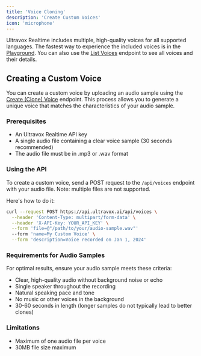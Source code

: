 ```yaml
---
title: 'Voice Cloning'
description: 'Create Custom Voices'
icon: 'microphone'
---
```


Ultravox Realtime includes multiple, high-quality voices for all supported languages. The fastest way to experience the included voices is in the [Playground](https://app.ultravox.ai/playground). You can also use the [List Voices](/api-reference/voices/voices-list) endpoint to see all voices and their details.

## Creating a Custom Voice

You can create a custom voice by uploading an audio sample using the [Create (Clone) Voice](/api-reference/voices/voices-post) endpoint. This process allows you to generate a unique voice that matches the characteristics of your audio sample.

### Prerequisites

- An Ultravox Realtime API key
- A single audio file containing a clear voice sample (30 seconds recommended)
- The audio file must be in .mp3 or .wav format

### Using the API

To create a custom voice, send a POST request to the `/api/voices` endpoint with your audio file. Note: multiple files are not supported.

Here's how to do it:

```bash
curl --request POST https://api.ultravox.ai/api/voices \
  --header 'Content-Type: multipart/form-data' \
  --header 'X-API-Key: YOUR_API_KEY' \
  --form 'file=@"/path/to/your/audio-sample.wav"'
  --form 'name=My Custom Voice' \
  --form 'description=Voice recorded on Jan 1, 2024'
```

### Requirements for Audio Samples

For optimal results, ensure your audio sample meets these criteria:

- Clear, high-quality audio without background noise or echo
- Single speaker throughout the recording
- Natural speaking pace and tone
- No music or other voices in the background
- 30-60 seconds in length (longer samples do not typically lead to better clones)

### Limitations

- Maximum of one audio file per voice
- 30MB file size maximum